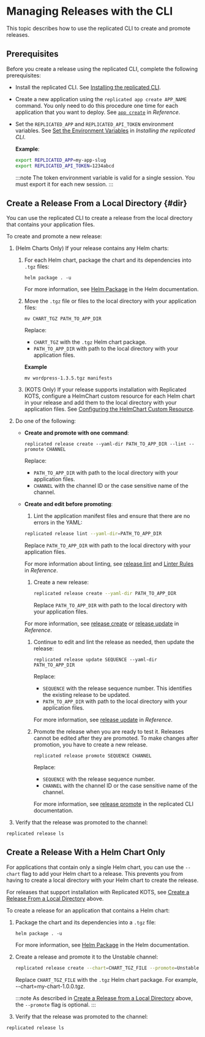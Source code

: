 
# Managing Releases with the CLI

This topic describes how to use the replicated CLI to create and promote releases.

## Prerequisites

Before you create a release using the replicated CLI, complete the following prerequisites:

* Install the replicated CLI. See [Installing the replicated CLI](/reference/replicated-cli-installing).
  
* Create a new application using the `replicated app create APP_NAME` command. You only need to do this procedure one time for each application that you want to deploy. See [`app create`](/reference/replicated-cli-app-create) in _Reference_.

* Set the `REPLICATED_APP` and `REPLICATED_API_TOKEN` environment variables. See [Set the Environment Variables](/reference/replicated-cli-installing#set-environment-variables) in _Installing the replicated CLI_.

  **Example**:

  ```bash
  export REPLICATED_APP=my-app-slug
  export REPLICATED_API_TOKEN=1234abcd
  ```

  :::note
  The token environment variable is valid for a single session. You must export it for each new session.
  :::

## Create a Release From a Local Directory {#dir}

You can use the replicated CLI to create a release from the local directory that contains your application files.

To create and promote a new release:

1. (Helm Charts Only) If your release contains any Helm charts:

   1. For each Helm chart, package the chart and its dependencies into `.tgz` files:

      ```
      helm package . -u
      ```

      For more information, see [Helm Package](https://helm.sh/docs/helm/helm_package/) in the Helm documentation.

   1. Move the `.tgz` file or files to the local directory with your application files:

      ```
      mv CHART_TGZ PATH_TO_APP_DIR
      ```
      Replace:
      * `CHART_TGZ` with the `.tgz` Helm chart package.
      * `PATH_TO_APP_DIR` with path to the local directory with your application files.

      **Example**

      ```
      mv wordpress-1.3.5.tgz manifests
      ```

   1. (KOTS Only) If your release supports installation with Replicated KOTS, configure a HelmChart custom resource for each Helm chart in your release and add them to the local directory with your application files. See [Configuring the HelmChart Custom Resource](helm-native-v2-using).

1. Do one of the following:

   * **Create and promote with one command**:

      ```
      replicated release create --yaml-dir PATH_TO_APP_DIR --lint --promote CHANNEL
      ```
      Replace:
      * `PATH_TO_APP_DIR` with path to the local directory with your application files.
      * `CHANNEL` with the channel ID or the case sensitive name of the channel.

   * **Create and edit before promoting**:   

      1. Lint the application manifest files and ensure that there are no errors in the YAML:

        ```bash
        replicated release lint --yaml-dir=PATH_TO_APP_DIR
        ```

        Replace `PATH_TO_APP_DIR` with path to the local directory with your application files.

        For more information about linting, see [release lint](/reference/replicated-cli-release-lint) and [Linter Rules](/reference/linter) in _Reference_.

      1. Create a new release:

          ```bash
          replicated release create --yaml-dir PATH_TO_APP_DIR
          ```
          Replace `PATH_TO_APP_DIR` with path to the local directory with your application files.

        For more information, see [release create](/reference/replicated-cli-release-create) or [release update](/reference/replicated-cli-release-update) in _Reference_.

      1. Continue to edit and lint the release as needed, then update the release:

          ```
          replicated release update SEQUENCE --yaml-dir PATH_TO_APP_DIR
          ```
          Replace:
            
          -  `SEQUENCE` with the release sequence number. This identifies the existing release to be updated.
          -  `PATH_TO_APP_DIR` with path to the local directory with your application files.

          For more information, see [release update](/reference/replicated-cli-release-update) in _Reference_.

      1. Promote the release when you are ready to test it. Releases cannot be edited after they are promoted. To make changes after promotion, you have to create a new release.

          ```
          replicated release promote SEQUENCE CHANNEL
          ```

          Replace:
            
          -  `SEQUENCE` with the release sequence number.
          -  `CHANNEL` with the channel ID or the case sensitive name of the channel.

          For more information, see [release promote](/reference/replicated-cli-release-promote) in the replicated CLI documentation.

1. Verify that the release was promoted to the channel:

  ```
  replicated release ls
  ```

## Create a Release With a Helm Chart Only

For applications that contain only a single Helm chart, you can use the `--chart` flag to add your Helm chart to a release. This prevents you from having to create a local directory with your Helm chart to create the release.

For releases that support installation with Replicated KOTS, see [Create a Release From a Local Directory](#dir) above.

To create a release for an application that contains a Helm chart:

1. Package the chart and its dependencies into a `.tgz` file:

   ```
   helm package . -u
   ```

   For more information, see [Helm Package](https://helm.sh/docs/helm/helm_package/) in the Helm documentation.

1. Create a release and promote it to the Unstable channel:
   
   ```bash
   replicated release create --chart=CHART_TGZ_FILE --promote=Unstable
   ```

   Replace `CHART_TGZ_FILE` with the `.tgz` Helm chart package. For example, --chart=my-chart-1.0.0.tgz.

   :::note
   As described in [Create a Release from a Local Directory](#dir) above, the `--promote` flag is optional.
   :::

1. Verify that the release was promoted to the channel:

  ```
  replicated release ls
  ```   
